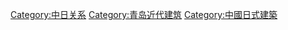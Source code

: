 {{Catnav|頁面分類|...|中国建筑|中国各省建筑|山东建筑}}


[[Category:中日关系|Category:中日关系]]
[[Category:青岛近代建筑|Category:青岛近代建筑]]
[[Category:中國日式建築|Category:中國日式建築]]